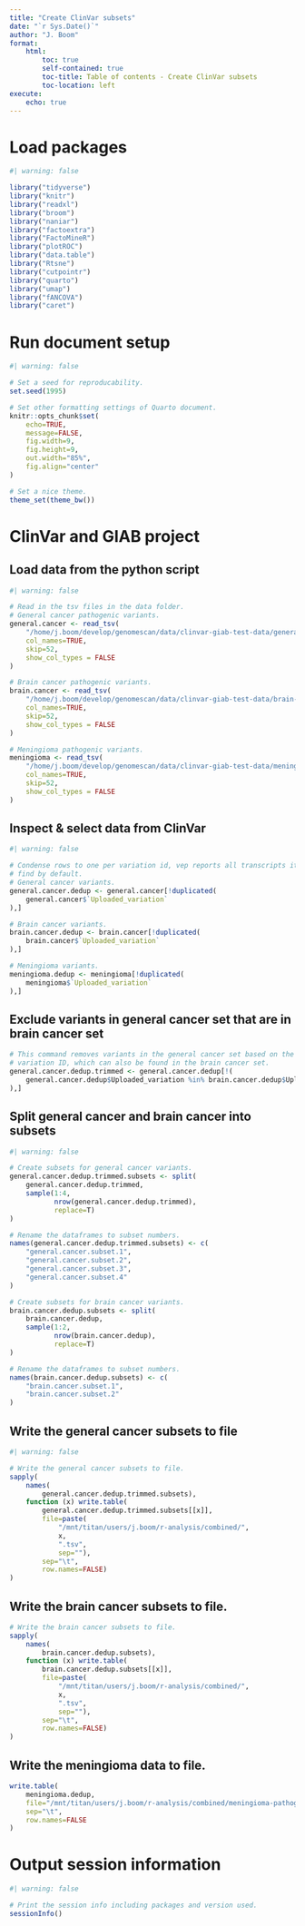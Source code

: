 ```yaml
---
title: "Create ClinVar subsets"
date: "`r Sys.Date()`"
author: "J. Boom"
format:
    html:
        toc: true
        self-contained: true
        toc-title: Table of contents - Create ClinVar subsets
        toc-location: left
execute:
    echo: true
---
```


# Load packages
```r
#| warning: false

library("tidyverse")
library("knitr")
library("readxl")
library("broom")
library("naniar")
library("factoextra")
library("FactoMineR")
library("plotROC")
library("data.table")
library("Rtsne")
library("cutpointr")
library("quarto")
library("umap")
library("fANCOVA")
library("caret")
```

# Run document setup
```r
#| warning: false

# Set a seed for reproducability.
set.seed(1995)

# Set other formatting settings of Quarto document.
knitr::opts_chunk$set(
    echo=TRUE,
    message=FALSE,
    fig.width=9,
    fig.height=9,
    out.width="85%",
    fig.align="center"
)

# Set a nice theme.
theme_set(theme_bw())
```

# ClinVar and GIAB project
## Load data from the python script
```r
#| warning: false

# Read in the tsv files in the data folder.
# General cancer pathogenic variants.
general.cancer <- read_tsv(
    "/home/j.boom/develop/genomescan/data/clinvar-giab-test-data/general-cancer/pathogenic.annotated.edit.tab",
    col_names=TRUE,
    skip=52,
    show_col_types = FALSE
)

# Brain cancer pathogenic variants.
brain.cancer <- read_tsv(
    "/home/j.boom/develop/genomescan/data/clinvar-giab-test-data/brain-tumour/pathogenic.annotated.edit.tab",
    col_names=TRUE,
    skip=52,
    show_col_types = FALSE
)

# Meningioma pathogenic variants.
meningioma <- read_tsv(
    "/home/j.boom/develop/genomescan/data/clinvar-giab-test-data/meningioma/pathogenic.annotated.edit.tab",
    col_names=TRUE,
    skip=52,
    show_col_types = FALSE
)
```

## Inspect & select data from ClinVar
```r
#| warning: false

# Condense rows to one per variation id, vep reports all transcripts it can
# find by default.
# General cancer variants.
general.cancer.dedup <- general.cancer[!duplicated(
    general.cancer$`Uploaded_variation`
),]

# Brain cancer variants.
brain.cancer.dedup <- brain.cancer[!duplicated(
    brain.cancer$`Uploaded_variation`
),]

# Meningioma variants.
meningioma.dedup <- meningioma[!duplicated(
    meningioma$`Uploaded_variation`
),]
```

## Exclude variants in general cancer set that are in brain cancer set
```r
# This command removes variants in the general cancer set based on the
# variation ID, which can also be found in the brain cancer set.
general.cancer.dedup.trimmed <- general.cancer.dedup[!(
    general.cancer.dedup$Uploaded_variation %in% brain.cancer.dedup$Uploaded_variation
),]
```

## Split general cancer and brain cancer into subsets
```r
#| warning: false

# Create subsets for general cancer variants.
general.cancer.dedup.trimmed.subsets <- split(
    general.cancer.dedup.trimmed,
    sample(1:4,
           nrow(general.cancer.dedup.trimmed),
           replace=T)
)

# Rename the dataframes to subset numbers.
names(general.cancer.dedup.trimmed.subsets) <- c(
    "general.cancer.subset.1",
    "general.cancer.subset.2",
    "general.cancer.subset.3",
    "general.cancer.subset.4"
)

# Create subsets for brain cancer variants.
brain.cancer.dedup.subsets <- split(
    brain.cancer.dedup,
    sample(1:2,
           nrow(brain.cancer.dedup),
           replace=T)
)

# Rename the dataframes to subset numbers.
names(brain.cancer.dedup.subsets) <- c(
    "brain.cancer.subset.1",
    "brain.cancer.subset.2"
)
```

## Write the general cancer subsets to file
```r
#| warning: false

# Write the general cancer subsets to file.
sapply(
    names(
        general.cancer.dedup.trimmed.subsets), 
    function (x) write.table(
        general.cancer.dedup.trimmed.subsets[[x]],
        file=paste(
            "/mnt/titan/users/j.boom/r-analysis/combined/",
            x,
            ".tsv",
            sep=""),
        sep="\t",
        row.names=FALSE)
)
```

## Write the brain cancer subsets to file.
```r
# Write the brain cancer subsets to file.
sapply(
    names(
        brain.cancer.dedup.subsets), 
    function (x) write.table(
        brain.cancer.dedup.subsets[[x]],
        file=paste(
            "/mnt/titan/users/j.boom/r-analysis/combined/",
            x,
            ".tsv",
            sep=""),
        sep="\t",
        row.names=FALSE)
)
```

## Write the meningioma data to file.
```r
write.table(
    meningioma.dedup,
    file="/mnt/titan/users/j.boom/r-analysis/combined/meningioma-pathogenic-set.tsv",
    sep="\t",
    row.names=FALSE
)
```

# Output session information

```r
#| warning: false

# Print the session info including packages and version used.
sessionInfo()
```